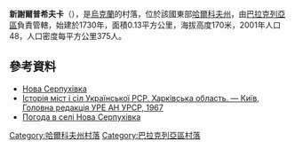 {{coord|49|16|33|N|36|42|27|E|scale:100000_region:UA|display=title}}

'''新謝爾普希夫卡'''（{{lang-uk|Нова Серпухівка}}），是[[烏克蘭|烏克蘭]]的村落，位於該國東部[[哈爾科夫州|哈爾科夫州]]，由[[巴拉克列亞區|巴拉克列亞區]]負責管轄，始建於1730年，面積0.13平方公里，海拔高度170米，2001年人口48，人口密度每平方公里375人。

==參考資料==
*[http://w1.c1.rada.gov.ua/pls/z7502/A005?rdat1=20.09.2011&rf7571=32119 Нова Серпухівка]{{dead link|date=2018年3月 |bot=InternetArchiveBot |fix-attempted=yes }}
* [https://web.archive.org/web/20110101080450/http://www.igsu.org.ua/Harkovskja.obl/Balaklejskij.rajon/Lozovenxka.html Історія міст і сіл Української РСР. Харківська область. — Київ, Головна редакція УРЕ АН УРСР, 1967]
* [http://weather.in.ua/ua/har'kovskaja/17141 Погода в селі Нова Серпухівка]{{Wayback|url=http://weather.in.ua/ua/har%27kovskaja/17141 |date=20160323021058 }}

{{DEFAULTSORT:Нова Серпухівка}}
[[Category:哈爾科夫州村落|Category:哈爾科夫州村落]]
[[Category:巴拉克列亞區村落|Category:巴拉克列亞區村落]]


{{Kharkiv-geo-stub}}